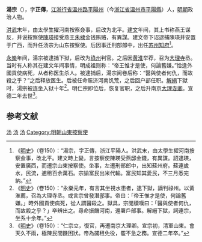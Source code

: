'''湯宗'''（{{bd|1365年||1427年|catIdx=}}），字'''正傳'''，[[江浙行省|江浙行省]][[溫州路|溫州路]][[平陽州|平陽州]]（今[[浙江省|浙江省]][[溫州市|溫州市]][[平陽縣|平陽縣]]）人，[[明朝|明朝]]政治人物。

[[洪武|洪武]]末年，由太學生擢河南按察僉事，后改为北平。[[建文|建文]]年间，其上书称燕王谋反，并说按察使[[陳瑛|陳瑛]]接受燕王[[朱棣|朱棣]]金钱贿赂，有異謀。建文帝下诏逮捕陳瑛并安置于广西，而升任汤宗为山东按察使。后因事迁刑部郎中，出任[[苏州|苏州]][[知府|知府]]<ref>《[[明史|明史]]》（卷150）：“湯宗，字正傳，浙江平陽人。洪武末，由太學生擢河南按察僉事，改北平。建文時上變，言按察使陳瑛受燕邸金錢，有異謀。詔逮瑛，安置廣西，而遷宗山東按察使。坐事，左遷刑部郎中，出知蘇州府。蘇連歲水，民流，逋租百余萬石。宗諭富民出米代輸。富民知其愛民，不三月悉完納。”</ref>。

[[永乐_(明朝)|永樂]]年间，湯宗被逮捕下狱，后改为[[祿州|祿州]]判官。之后因[[黄淮|黄淮]]举荐，召为[[大理寺|大理寺]]丞。当时有人称其在建文年间事情，明成祖则称：“帝王惟才是使，何論舊嫌。”恰逢外國貢使病死，从者称医生杀人。被逮捕后，湯宗阅卷后称：“醫與使者何仇，而故殺之乎？”之后释放医生。后被任命赈济河南饥荒，之后回户部任职。[[解縉|解縉]]下獄时，湯宗被连坐入狱十年<ref>《[[明史|明史]]》（卷150）：“永樂元年，有言其坐視水患者，逮下獄，謫判祿州。以黃淮薦，召為大理寺丞。或言宗曾發潛邸事。帝曰：「帝王惟才是使，何論舊嫌。」時外國貢使病死，從人謂醫殺之。獄具，宗閱牘嘆曰：「醫與使者何仇，而故殺之乎？」卒辨出之。尋命振饑河南，還署戶部事。解縉下獄，詞連宗，坐系十余年。”</ref>。明仁宗即位后，恢复官职，之后升南京[[大理寺卿|大理寺卿]]。宣德二年去世<ref>《[[明史|明史]]》（卷150）：“仁宗立，復官，再遷南京大理卿。宣宗初，清軍山東。會天久不雨，極陳民間饑困狀。帝為蠲租免役，罷不急之務。宣德二年卒。”</ref>。

==参考文献==
{{wikisource|明史/卷150}}
{{Reflist}}

{{明朝人物小作品}}

[[Category:靖难之役人物|汤]]
[[Category:明朝大理寺卿|汤]]
[[Category:明朝苏州府知府|汤]]
[[Category:明朝山東按察使|Category:明朝山東按察使]]